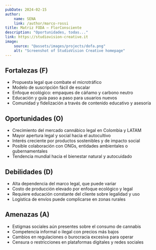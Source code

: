 ```yaml
---
pubDate: 2024-02-15
author:
    name: SENA
    link: /author/marco-rossi
title: Matriz FODA – FlorConsciente
description: "Oportunidades, todas..."
link: https://studiovision-creative.it
image:
    source: "@assets/images/projects/dofa.png"
    alt: "Screenshot of StudioVision Creative homepage"
---
```


## Fortalezas (F)

- Propuesta legal que combate el microtráfico
- Modelo de suscripción fácil de escalar
- Enfoque ecológico: empaques de cáñamo y carbono neutro
- Educación y guía paso a paso para usuarios nuevos
- Comunidad y fidelización a través de contenido educativo y asesoría

## Oportunidades (O)

- Crecimiento del mercado cannábico legal en Colombia y LATAM
- Mayor apertura legal y social hacia el autocultivo
- Interés creciente por productos sostenibles y de impacto social
- Posible colaboración con ONGs, entidades ambientales o gubernamentales
- Tendencia mundial hacia el bienestar natural y autocuidado

## Debilidades (D)

- Alta dependencia del marco legal, que puede variar
- Costo de producción elevado por enfoque ecológico y legal
- Requiere educación constante del cliente sobre legalidad y uso
- Logística de envíos puede complicarse en zonas rurales

## Amenazas (A)

- Estigmas sociales aún presentes sobre el consumo de cannabis
- Competencia informal o ilegal con precios más bajos
- Cambios en regulaciones o burocracia excesiva para operar
- Censura o restricciones en plataformas digitales y redes sociales
